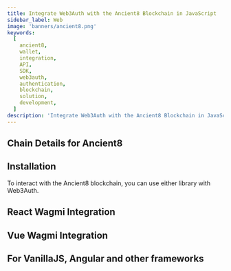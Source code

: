 ```yaml
---
title: Integrate Web3Auth with the Ancient8 Blockchain in JavaScript
sidebar_label: Web
image: 'banners/ancient8.png'
keywords:
  [
    ancient8,
    wallet,
    integration,
    API,
    SDK,
    web3auth,
    authentication,
    blockchain,
    solution,
    development,
  ]
description: 'Integrate Web3Auth with the Ancient8 Blockchain in JavaScript | Documentation - Web3Auth'
---
```



<SEO
  title="Integrate Web3Auth with the Ancient8 Blockchain in JavaScript"
  description="Integrate Web3Auth with the Ancient8 Blockchain in JavaScript | Documentation - Web3Auth"
  image="https://web3auth.io/docs/banners/ancient8.png"
  slug="/embedded-wallets/connect-blockchain/evm/ancient8/web"
/>

## Chain Details for Ancient8

<ChainDetailsAncient8 />

## Installation

To interact with the Ancient8 blockchain, you can use either library with Web3Auth.

## React Wagmi Integration

<ReactWagmiIntegration />

## Vue Wagmi Integration

<VueWagmiIntegration />

## For VanillaJS, Angular and other frameworks

<JsBlockchainMethods />
